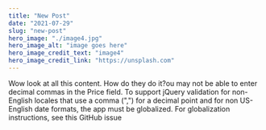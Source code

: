 ```yaml
---
title: "New Post"
date: "2021-07-29"
slug: "new-post"
hero_image: "./image4.jpg"
hero_image_alt: "image goes here"
hero_image_credit_text: "image4"
hero_image_credit_link: "https://unsplash.com"
---
```


Wow look at all this content. How do they do it?ou may not be able to enter decimal commas in the Price field. To support jQuery validation for non-English locales that use a comma (",") for a decimal point and for non US-English date formats, the app must be globalized. For globalization instructions, see this GitHub issue
